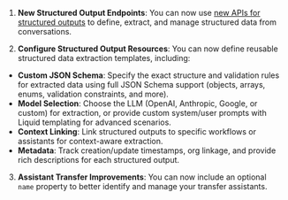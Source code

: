 1. **New Structured Output Endpoints**: You can now use [new APIs for structured outputs](https://docs.vapi.ai/api-reference/calls/list#:~:text=Delete%20Logs-,Structured%20Outputs,-GET) to define, extract, and manage structured data from conversations.

2. **Configure Structured Output Resources**: You can now define reusable structured data extraction templates, including:
  - **Custom JSON Schema**: Specify the exact structure and validation rules for extracted data using full JSON Schema support (objects, arrays, enums, validation constraints, and more).
  - **Model Selection**: Choose the LLM (OpenAI, Anthropic, Google, or custom) for extraction, or provide custom system/user prompts with Liquid templating for advanced scenarios.
  - **Context Linking**: Link structured outputs to specific workflows or assistants for context-aware extraction.
  - **Metadata**: Track creation/update timestamps, org linkage, and provide rich descriptions for each structured output.

3. **Assistant Transfer Improvements**: You can now include an optional `name` property to better identify and manage your transfer assistants.
